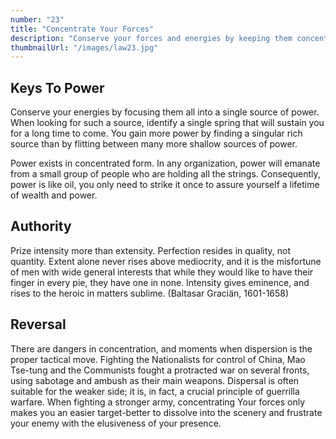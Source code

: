 ```yaml
---
number: "23"
title: "Concentrate Your Forces"
description: "Conserve your forces and energies by keeping them concentrated at their strongest point. You gain more by finding a rich mine and mining it deeper, than by flitting from one shallow mine to another-intensity defeats extensity every time. When looking for sources of power to elevate you, find the one key patron, the fat cow who will give you milk for a long time to come."
thumbnailUrl: "/images/law23.jpg"
---
```


## Keys To Power

Conserve your energies by focusing them all into a single source of power. When looking for such a source, identify a single spring that will sustain you for a long time to come. You gain more power by finding a singular rich source than by flitting between many more shallow sources of power.

Power exists in concentrated form. In any organization, power will emanate from a small group of people who are holding all the strings. Consequently, power is like oil, you only need to strike it once to assure yourself a lifetime of wealth and power.

## Authority

Prize intensity more than extensity. Perfection resides in quality, not quantity. Extent alone never rises above mediocrity, and it is the misfortune of men with wide general interests that while they would like to have their finger in every pie, they have one in none. Intensity gives eminence, and rises to the heroic in matters sublime. (Baltasar Graciän, 1601-1658)

## Reversal

There are dangers in concentration, and moments when dispersion is the proper tactical move. Fighting the Nationalists for control of China, Mao Tse-tung and the Communists fought a protracted war on several fronts, using sabotage and ambush as their main weapons. Dispersal is often suitable for the weaker side; it is, in fact, a crucial principle of guerrilla warfare. When fighting a stronger army, concentrating Your forces only makes you an easier target-better to dissolve into the scenery and frustrate your enemy with the elusiveness of your presence.
